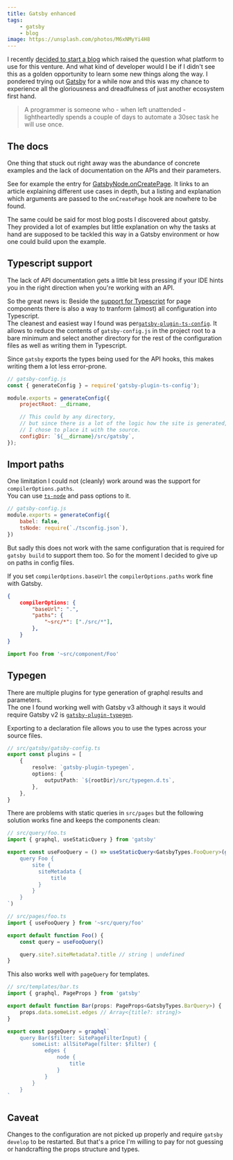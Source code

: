 ```yaml
---
title: Gatsby enhanced
tags:
    - gatsby
    - blog
image: https://unsplash.com/photos/M6xNMyYi4H8
---
```


I recently [decided to start a blog](/blog/post/launching-a-blog) which raised the question what platform to use for this venture. And what kind of developer would I be if I didn't see this as a golden opportunity to learn some new things along the way. I pondered trying out [Gatsby](https://www.gatsbyjs.com/) for a while now and this was my chance to experience all the gloriousness and dreadfulness of just another ecosystem first hand.

> A programmer is someone who - when left unattended - lightheartedly spends a couple of days to automate a 30sec task he will use once.

## The docs

One thing that stuck out right away was the abundance of concrete examples and the lack of documentation on the APIs and their parameters.

See for example the entry for [GatsbyNode.onCreatePage](https://www.gatsbyjs.com/docs/reference/config-files/gatsby-node/#onCreatePage).
It links to an article explaining different use cases in depth, but a listing and explanation which arguments are passed to the `onCreatePage` hook are nowhere to be found.

The same could be said for most blog posts I discovered about gatsby. They provided a lot of examples but little explanation on why the tasks at hand are supposed to be tackled this way in a Gatsby environment or how one could build upon the example.

## Typescript support

The lack of API documentation gets a little bit less pressing if your IDE hints you in the right direction when you're working with an API.

So the great news is: Beside the [support for Typescript](https://www.gatsbyjs.com/docs/how-to/custom-configuration/typescript/) for page components there is also a way to tranform (almost) all configuration into Typescript.  
The cleanest and easiest way I found was per[`gatsby-plugin-ts-config`](https://www.npmjs.com/package/gatsby-plugin-ts-config).
It allows to reduce the contents of `gatsby-config.js` in the project root to a bare minimum and select another directory for the rest of the configuration files as well as writing them in Typescript.

Since `gatsby` exports the types being used for the API hooks, this makes writing them a lot less error-prone.

```js
// gatsby-config.js
const { generateConfig } = require('gatsby-plugin-ts-config');

module.exports = generateConfig({
    projectRoot: __dirname,

    // This could by any directory,
    // but since there is a lot of the logic how the site is generated,
    // I chose to place it with the source.
    configDir: `${__dirname}/src/gatsby`,
});
```

## Import paths

One limitation I could not (cleanly) work around was the support for `compilerOptions.paths`.  
You can use [`ts-node`](https://www.npmjs.com/package/ts-node) and pass options to it.

```js
// gatsby-config.js
module.exports = generateConfig({
    babel: false,
    tsNode: require(`./tsconfig.json`),
})
```

But sadly this does not work with the same configuration that is required for `gatsby build` to support them too.
So for the moment I decided to give up on paths in config files.

If you set `compilerOptions.baseUrl` the `compilerOptions.paths` work fine with Gatsby.

```json
{
    compilerOptions: {
        "baseUrl": ".",
        "paths": {
            "~src/*": ["./src/*"],
        },
    }
}
```

```ts
import Foo from '~src/component/Foo'
```

## Typegen

There are multiple plugins for type generation of graphql results and parameters.  
The one I found working well with Gatsby v3 although it says it would require Gatsby v2 is [`gatsby-plugin-typegen`](https://www.npmjs.com/package/gatsby-plugin-typegen).

Exporting to a declaration file allows you to use the types across your source files.

```ts
// src/gatsby/gatsby-config.ts
export const plugins = [
    {
        resolve: `gatsby-plugin-typegen`,
        options: {
            outputPath: `${rootDir}/src/typegen.d.ts`,
        },
    },
}
```

There are problems with static queries in `src/pages` but the following solution works fine and keeps the components clean:
```ts
// src/query/foo.ts
import { graphql, useStaticQuery } from 'gatsby'

export const useFooQuery = () => useStaticQuery<GatsbyTypes.FooQuery>(graphql`
    query Foo {
        site {
          siteMetadata {
              title
          }
        }
    }
`)
```
```ts
// src/pages/foo.ts
import { useFooQuery } from '~src/query/foo'

export default function Foo() {
    const query = useFooQuery()

    query.site?.siteMetadata?.title // string | undefined
}
```

This also works well with `pageQuery` for templates.
```ts
// src/templates/bar.ts
import { graphql, PageProps } from 'gatsby'

export default function Bar(props: PageProps<GatsbyTypes.BarQuery>) {
    props.data.someList.edges // Array<{title?: string}>
}

export const pageQuery = graphql`
    query Bar($filter: SitePageFilterInput) {
        someList: allSitePage(filter: $filter) {
            edges {
                node {
                    title
                }
            }
        }
    }
`
```

## Caveat

Changes to the configuration are not picked up properly and require `gatsby develop` to be restarted.
But that's a price I'm willing to pay for not guessing or handcrafting the props structure and types.
